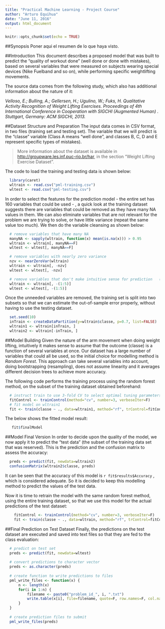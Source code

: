 ```yaml
---
title: "Practical Machine Learning - Project Course"
author: "Arturo Equihua"
date: "June 11, 2016"
output: html_document
---
```


```r
knitr::opts_chunk$set(echo = TRUE)
```

##Synopsis
Poner aqui el resumen de lo que haya visto.

##Introduction
This document describes a proposed model that was built to predict the "quality of workout done" (well done or done with mistakes), based on several variables that were measured on subjects wearing special devices (Nike Fuelband and so on), while performing specific weightlifting movements.

The source data comes from the following study, which also has additional information about the nature of it: 

*Velloso, E.; Bulling, A.; Gellersen, H.; Ugulino, W.; Fuks, H. Qualitative Activity Recognition of Weight Lifting Exercises. Proceedings of 4th International Conference in Cooperation with SIGCHI (Augmented Human) . Stuttgart, Germany: ACM SIGCHI, 2013.*

##Dataset Structure and Preparation
The input data comes in CSV format, in two files (training set and testing set). The variable that we will predict is the "classe" variable (Class A means "well done", and classes B, C, D and E represent specific types of mistakes).

> More information about the dataset is available in <http://groupware.les.inf.puc-rio.br/har>, in the section "Weight Lifting Exercise Dataset".

The code to load the training and testing data is shown below:
```r
  library(caret)
  wltrain <- read.csv("pml-training.csv")
  wltest <- read.csv("pml-testing.csv")
```
In order to select the features for the prediction model  - the entire set has 160 variables that could be used - , a quick look at the training dataset suggests there are variables that could be removed as they have many NA values in them. We can also eliminate variables that are not relevant for the problem we are trying to solve, or have little variance (repeat the same value too much). We then do the variable cleansing as shown below:

```r
  # remove variables that have many NA
  manyNA <- sapply(wltrain, function(x) mean(is.na(x))) > 0.95
  wltrain <- wltrain[, manyNA==F]
  wltest <- wltest[, manyNA==F]

  # remove variables with nearly zero variance
  nzv <- nearZeroVar(wltrain)
  wltrain <- wltrain[, -nzv]
  wltest <- wltest[, -nzv]

  # remove variables that don't make intuitive sense for prediction   (X, user_name, raw_timestamp_part_1, raw_timestamp_part_2, cvtd_timestamp), which happen to be the first five variables
  wltrain <- wltrain[, -(1:5)]
  wltest <- wltest[, -(1:5)]
```

Once the unneeded variables are removed, the training set is split into two subsets so that we can estimate the out-of-sample error properly, without having to use the testing dataset. 
```r
  set.seed(10)
  inTrain <- createDataPartition(y=wltrain$classe, p=0.7, list=FALSE)
  wltrain1 <- wltrain[inTrain, ]
  wltrain2 <- wltrain[-inTrain, ]
```

##Model Building
Given the nature of the arm movement when doing weight lifting, intuitively it makes sense to assume that the outcome (classe) is a function of several variables at once. Our dataset has a large number of variables that could all be used, so the initial choice for modelling method is *Random Forest*. This approach can take several variables into account, doing bootstrapping (resampling), does not assume linearity and it averages different decision trees to achieve more accuracy. 

The following code performs the training process using the random forest method, on the subset of the training dataset obtained beforehand:

```r
  # instruct train to use 3-fold CV to select optimal tuning parameters
  fitControl <- trainControl(method="cv", number=3, verboseIter=F)
  # fit model on wltrain1
  fit <- train(classe ~ ., data=wltrain1, method="rf", trControl=fitControl)
```

The below shows the fitted model result:

```r
   fit$finalModel
```

##Model Final Version
In order to decide upon the quality of the model, we now apply it to predict the "test data" (the subset of the training data set that was reserved). This is the prediction and the confusion matrix to assess the accuracy:

```r
  preds <- predict(fit, newdata=wltrain2)
  confusionMatrix(wltrain2$classe, preds)
```

It can be seen that the accuracy of this model is `r fit$results$Accuracy` , which is considered adequate. So it is decided to keep this modelling method to predict the values of the test data.

Now it is time to retrain the model with the same random forest method, using the entire training dataset, so that we use this model for the actual predictions of the test dataset:

```r
    fitControl <- trainControl(method="cv", number=3, verboseIter=F)
    fit <- train(classe ~ ., data=wltrain, method="rf", trControl=fitControl)
```

##Final Prediction on Test Dataset
Finally, the predictions on the test dataset are executed and saved into text files so that they are fed to the class evaluation:

```r
  # predict on test set
  preds <- predict(fit, newdata=wltest)
  
  # convert predictions to character vector
  preds <- as.character(preds)
  
  # create function to write predictions to files
  pml_write_files <- function(x) {
      n <- length(x)
      for(i in 1:n) {
          filename <- paste0("problem_id_", i, ".txt")
          write.table(x[i], file=filename, quote=F, row.names=F, col.names=F)
      }
  }
  
  # create prediction files to submit
  pml_write_files(preds)
```

